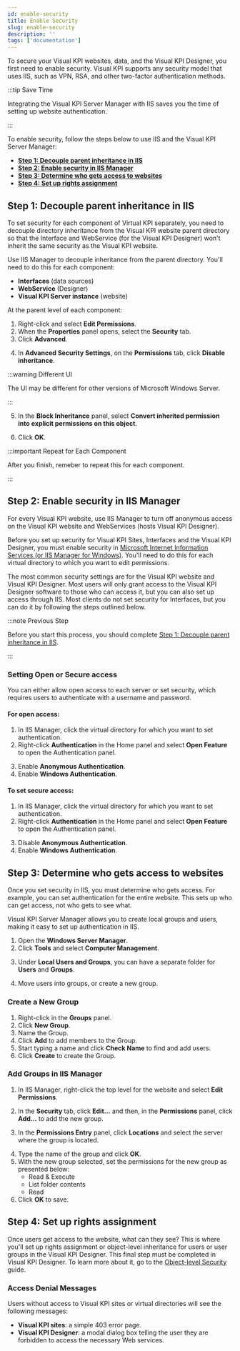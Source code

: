 ```yaml
---
id: enable-security
title: Enable Security
slug: enable-security
description: ''
tags: ['documentation']
---
```



To secure your Visual KPI websites, data, and the Visual KPI Designer, you first need to enable security. Visual KPI supports any security model that uses IIS, such as VPN, RSA, and other two-factor authentication methods.

:::tip Save Time

Integrating the Visual KPI Server Manager with IIS saves you the time of setting up website authentication.

:::

To enable security, follow the steps below to use IIS and the Visual KPI Server Manager:

- [**Step 1: Decouple parent inheritance in IIS**](#step-1-decouple-parent-inheritance-in-iis)
- [**Step 2: Enable security in IIS Manager**](#step-2-enable-security-in-iis-manager)
- [**Step 3: Determine who gets access to websites**](#step-3-determine-who-gets-access-to-websites)
- [**Step 4: Set up rights assignment**](#step-4-set-up-rights-assignment)

## Step 1: Decouple parent inheritance in IIS

To set security for each component of Virtual KPI separately, you need to decouple directory inheritance from the Visual KPI website parent directory so that the Interface and WebService (for the Visual KPI Designer) won't inherit the same security as the Visual KPI website.

Use IIS Manager to decouple inheritance from the parent directory. You'll need to do this for each component:
- **Interfaces** (data sources)
- **WebService** (Designer)
- **Visual KPI Server instance** (website)

<StylizedImage
  imgURL="img/setup-adm/security/enable-security/decouple-1-KPI-security-parent-directory.png"
  alt="Components"
/>

At the parent level of each component:
1. Right-click and select **Edit Permissions**.
2. When the **Properties** panel opens, select the **Security** tab.
3. Click **Advanced**.

<StylizedImage
  imgURL="img/setup-adm/security/enable-security/decouple-2-KPI-security-IIS-permissions.png"
  alt="Properties Panel"
/>

4. In **Advanced Security Settings**, on the **Permissions** tab, click **Disable inheritance**.

<StylizedImage
  imgURL="img/setup-adm/security/enable-security/decouple-3-IIS-Advanced-Security.png"
  alt="Advanced Security Settings"
/>

:::warning Different UI

The UI may be different for other versions of Microsoft Windows Server.

:::

5. In the **Block Inheritance** panel, select **Convert inherited permission into explicit permissions on this object**.

<StylizedImage
  imgURL="img/setup-adm/security/enable-security/decouple-4-KPI-security-IIS-permissions.png"
  alt="Block Inheritance"
/>

6. Click **OK**.

:::important Repeat for Each Component

After you finish, remeber to repeat this for each component.

:::

## Step 2: Enable security in IIS Manager

For every Visual KPI website, use IIS Manager to turn off anonymous access on the Visual KPI website and WebServices (hosts Visual KPI Designer).

Before you set up security for Visual KPI Sites, Interfaces and the Visual KPI Designer, you must enable security in [Microsoft Internet Information Services (or IIS Manager for Windows)](https://docs.microsoft.com/en-us/iis/manage/configuring-security/configuring-ssl-in-iis-manager). You'll need to do this for each virtual directory to which you want to edit permissions.

The most common security settings are for the Visual KPI website and Visual KPI Designer. Most users will only grant access to the Visual KPI Designer software to those who can access it, but you can also set up access through IIS. Most clients do not set security for Interfaces, but you can do it by following the steps outlined below.

:::note Previous Step

Before you start this process, you should complete [Step 1: Decouple parent inheritance in IIS](#step-1-decouple-parent-inheritance-in-iis).

:::

### Setting Open or Secure access

You can either allow open access to each server or set security, which requires users to authenticate with a username and password.

#### For open access:

1. In IIS Manager, click the virtual directory for which you want to set authentication.
2. Right-click **Authentication** in the Home panel and select **Open Feature** to open the Authentication panel.

<StylizedImage
  imgURL="img/setup-adm/security/enable-security/iis-manager-1.png"
  alt="IIS Manager"
/>

3. Enable **Anonymous Authentication**.
4. Enable **Windows Authentication**.

<StylizedImage
  imgURL="img/setup-adm/security/enable-security/iis-manager-2.png"
  alt="Authentication"
/>

#### To set secure access:
1. In IIS Manager, click the virtual directory for which you want to set authentication.
2. Right-click **Authentication** in the Home panel and select **Open Feature** to open the Authentication panel.

<StylizedImage
  imgURL="img/setup-adm/security/enable-security/iis-manager-1.png"
  alt="IIS Manager"
/>

3. Disable **Anonymous Authentication**.
4. Enable **Windows Authentication**.

<StylizedImage
  imgURL="img/setup-adm/security/enable-security/iis-manager-3.png"
  alt="Authentication"
/>

## Step 3: Determine who gets access to websites

Once you set security in IIS, you must determine who gets access. For example, you can set authentication for the entire website. This sets up who can get access, not who gets to see what.

Visual KPI Server Manager allows you to create local groups and users, making it easy to set up authentication in IIS.
1. Open the **Windows Server Manager**.
2. Click **Tools** and select **Computer Management**.

<StylizedImage
  imgURL="img/setup-adm/security/enable-security/security-groups-1.png"
  alt="Computer Management"
/>

3. Under **Local Users and Groups**, you can have a separate folder for **Users** and **Groups**.

<StylizedImage
  imgURL="img/setup-adm/security/enable-security/security-groups-2.png"
  alt="Computer Management"
/>

4. Move users into groups, or create a new group.

### Create a New Group

1. Right-click in the **Groups** panel.
2. Click **New Group**.
3. Name the Group.
4. Click **Add** to add members to the Group.
5. Start typing a name and click **Check Name** to find and add users.
6. Click **Create** to create the Group.

<StylizedImage
  imgURL="img/setup-adm/security/enable-security/security-groups-3.png"
  alt="New Group"
/>

### Add Groups in IIS Manager

1. In IIS Manager, right-click the top level for the website and select **Edit Permissions**.



2. In the **Security** tab, click **Edit...** and then, in the **Permissions** panel, click **Add...** to add the new group.



3. In the **Permissions Entry** panel, click **Locations** and select the server where the group is located.

<StylizedImage
  imgURL="img/setup-adm/security/enable-security/security-groups-4.png"
  alt="Edit Permissions"
/>


<StylizedImage
  imgURL="img/setup-adm/security/enable-security/security-groups-5.png"
  alt="Locations"
/>

4. Type the name of the group and click **OK**.
5. With the new group selected, set the permissions for the new group as presented below:
    - Read & Execute
    - List folder contents
    - Read
6. Click **OK** to save.


## Step 4: Set up rights assignment


Once users get access to the website, what can they see? This is where you'll set up rights assignment or object-level inheritance for users or user groups in the Visual KPI Designer. This final step must be completed in Visual KPI Designer. To learn more about it, go to the [Object-level Security](/docs/visual-kpi-designer/additional-features#object-level-security) guide.

### Access Denial Messages

Users without access to Visual KPI sites or virtual directories will see the following messages:

- **Visual KPI sites**: a simple 403 error page.
- **Visual KPI Designer**: a modal dialog box telling the user they are forbidden to access the necessary Web services.